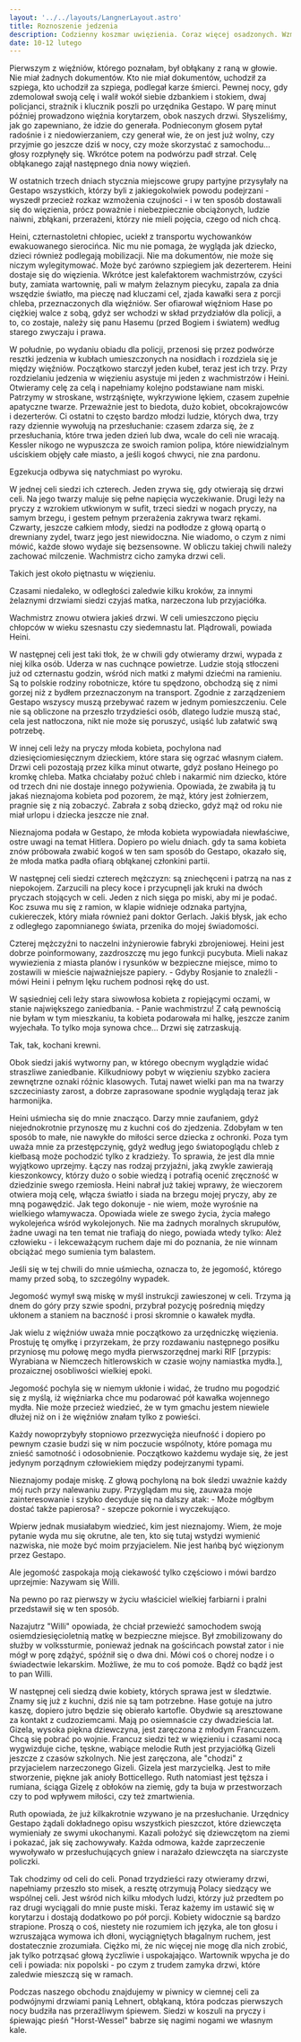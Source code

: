 ```yaml
---
layout: '../../layouts/LangnerLayout.astro'
title: Roznoszenie jedzenia
description: Codzienny koszmar uwięzienia. Coraz więcej osadzonych. Wzmaga się reżim twierdzy. Zaczynają się egzekucje. Maria jako osadzona właściwie od początku dostaje funkcję kalifaktorki - pomocnicy personelu więzienia, w tym wypadku oznacza to, że roznosi jedzenie. Poznaje wszystkich osadzonych. Kolejne kręgi piekła. A najgorsze dopiero nadchodzi.
date: 10-12 lutego
---
```


Pierwszym z więźniów, którego poznałam, był obłąkany z raną w głowie. Nie miał żadnych dokumentów. Kto nie miał dokumentów, uchodził za szpiega, kto uchodził za szpiega, podlegał karze śmierci. Pewnej nocy, gdy zdemolował swoją celę i walił wokół siebie dzbankiem i stokiem, dwaj policjanci, strażnik i klucznik poszli po urzędnika Gestapo. W parę minut później prowadzono więźnia korytarzem, obok naszych drzwi. Słyszeliśmy, jak go zapewniano, że idzie do generała. Podnieconym głosem pytał radośnie i z niedowierzaniem, czy generał wie, że on jest już wolny, czy przyjmie go jeszcze dziś w nocy, czy może skorzystać z samochodu... głosy rozpłynęły się. Wkrótce potem na podwórzu padł strzał. Celę obłąkanego zajął następnego dnia nowy więzień.

W ostatnich trzech dniach stycznia miejscowe grupy partyjne przysyłały na Gestapo wszystkich, którzy byli z jakiegokolwiek powodu podejrzani - wyszedł przecież rozkaz wzmożenia czujności - i w ten sposób dostawali się do więzienia, prócz poważnie i niebezpiecznie obciążonych, ludzie naiwni, zbłąkani, przerażeni, którzy nie mieli pojęcia, czego od nich chcą.

Heini, czternastoletni chłopiec, uciekł z transportu wychowanków ewakuowanego sierocińca. Nic mu nie pomaga, że wygląda jak dziecko, dzieci również podlegają mobilizacji. Nie ma dokumentów, nie może się niczym wylegitymować. Może być zarówno szpiegiem jak dezerterem. Heini dostaje się do więzienia. Wkrótce jest kalefaktorem wachmistrzów, czyści buty, zamiata wartownię, pali w małym żelaznym piecyku, zapala za dnia wszędzie światło, ma pieczę nad kluczami cel, zjada kawałki sera z porcji chleba, przeznaczonych dla więźniów. Ser ofiarował więźniom Hase po ciężkiej walce z sobą, gdyż ser wchodzi w skład przydziałów dla policji, a to, co zostaje, należy się panu Hasemu (przed Bogiem i światem) według starego zwyczaju i prawa.

W południe, po wydaniu obiadu dla policji, przenosi się przez podwórze resztki jedzenia w kubłach umieszczonych na nosidłach i rozdziela się je między więźniów. Początkowo starczył jeden kubeł, teraz jest ich trzy. Przy rozdzielaniu jedzenia w więzieniu asystuje mi jeden z wachmistrzów i Heini. Otwieramy celę za celą i napełniamy kolejno podstawiane nam miski. Patrzymy w stroskane, wstrząśnięte, wykrzywione lękiem, czasem zupełnie apatyczne twarze. Przeważnie jest to biedota, dużo kobiet, obcokrajowców i dezerterów. Ci ostatni to często bardzo młodzi ludzie, których dwa, trzy razy dziennie wywołują na przesłuchanie: czasem zdarza się, że z przesłuchania, które trwa jeden dzień lub dwa, wcale do celi nie wracają. Kessler nikogo ne wypuszcza ze swoich ramion polipa, które niewidzialnym uściskiem objęły całe miasto, a jeśli kogoś chwyci, nie zna pardonu.

Egzekucja odbywa się natychmiast po wyroku.

W jednej celi siedzi ich czterech. Jeden zrywa się, gdy otwierają się drzwi celi. Na jego twarzy maluje się pełne napięcia wyczekiwanie. Drugi leży na pryczy z wzrokiem utkwionym w sufit, trzeci siedzi w nogach pryczy, na samym brzegu, i gestem pełnym przerażenia zakrywa twarz rękami. Czwarty, jeszcze całkiem młody, siedzi na podłodze z głową opartą o drewniany zydel, twarz jego jest niewidoczna. Nie wiadomo, o czym z nimi mówić, każde słowo wydaje się bezsensowne. W obliczu takiej chwili należy zachować milczenie. Wachmistrz cicho zamyka drzwi celi.

Takich jest około piętnastu w więzieniu.

Czasami niedaleko, w odległości zaledwie kilku kroków, za innymi żelaznymi drzwiami siedzi czyjaś matka, narzeczona lub przyjaciółka.

Wachmistrz znowu otwiera jakieś drzwi. W celi umieszczono pięciu chłopców w wieku szesnastu czy siedemnastu lat. Plądrowali, powiada Heini.

W następnej celi jest taki tłok, że w chwili gdy otwieramy drzwi, wypada z niej kilka osób. Uderza w nas cuchnące powietrze. Ludzie stoją stłoczeni już od czternastu godzin, wśród nich matki z małymi dziećmi na ramieniu. Są to polskie rodziny robotnicze, które tu spędzono, obchodzą się z nimi gorzej niż z bydłem przeznaczonym na transport. Zgodnie z zarządzeniem Gestapo wszyscy muszą przebywać razem w jednym pomieszczeniu. Cele nie są obliczone na przeszło trzydzieści osób, dlatego ludzie muszą stać, cela jest natłoczona, nikt nie może się poruszyć, usiąść lub załatwić swą potrzebę.

W innej celi leży na pryczy młoda kobieta, pochylona nad dziesięciomiesięcznym dzieckiem, które stara się ogrzać własnym ciałem. Drzwi celi pozostają przez kilka minut otwarte, gdyż posłano Heinego po kromkę chleba. Matka chciałaby pożuć chleb i nakarmić nim dziecko, które od trzech dni nie dostaje innego pożywienia. Opowiada, że zwabiła ją tu jakaś nieznajoma kobieta pod pozorem, że mąż, który jest żołnierzem, pragnie się z nią zobaczyć. Zabrała z sobą dziecko, gdyż mąż od roku nie miał urlopu i dziecka jeszcze nie znał.

Nieznajoma podała w Gestapo, że młoda kobieta wypowiadała niewłaściwe, ostre uwagi na temat Hitlera. Dopiero po wielu dniach. gdy ta sama kobieta znów próbowała zwabić kogoś w ten sam sposób do Gestapo, okazało się, że młoda matka padła ofiarą obłąkanej członkini partii.

W następnej celi siedzi czterech mężczyzn: są zniechęceni i patrzą na nas z niepokojem. Zarzucili na plecy koce i przycupnęli jak kruki na dwóch pryczach stojących w celi. Jeden z nich sięga po miski, aby mi je podać. Koc zsuwa mu się z ramion, w klapie widnieje odznaka partyjna, cukiereczek, który miała również pani doktor Gerlach. Jakiś błysk, jak echo z odległego zapomnianego świata, przenika do mojej świadomości.

Czterej mężczyźni to naczelni inżynierowie fabryki zbrojeniowej. Heini jest dobrze poinformowany, zazdroszczę mu jego funkcji pucybuta. Mieli nakaz wywiezienia z miasta planów i rysunków w bezpieczne miejsce, mimo to zostawili w mieście najważniejsze papiery. - Gdyby Rosjanie to znaleźli - mówi Heini i pełnym lęku ruchem podnosi rękę do ust.

W sąsiedniej celi leży stara siwowłosa kobieta z ropiejącymi oczami, w stanie największego zaniedbania. - Panie wachmistrzu! Z całą pewnością nie byłam w tym mieszkaniu, ta kobieta podarowała mi halkę, jeszcze zanim wyjechała. To tylko moja synowa chce... Drzwi się zatrzaskują.

Tak, tak, kochani krewni.

Obok siedzi jakiś wytworny pan, w którego obecnym wyglądzie widać straszliwe zaniedbanie. Kilkudniowy pobyt w więzieniu szybko zaciera zewnętrzne oznaki różnic klasowych. Tutaj nawet wielki pan ma na twarzy szczeciniasty zarost, a dobrze zaprasowane spodnie wyglądają teraz jak harmonijka.

Heini uśmiecha się do mnie znacząco. Darzy mnie zaufaniem, gdyż niejednokrotnie przynoszę mu z kuchni coś do zjedzenia. Zdobyłam w ten sposób to małe, nie nawykłe do miłości serce dziecka z ochronki. Poza tym uważa mnie za przestępczynię, gdyż według jego światopoglądu chleb z kiełbasą może pochodzić tylko z kradzieży. To sprawia, że jest dla mnie wyjątkowo uprzejmy. Łączy nas rodzaj przyjaźni, jaką zwykle zawierają kieszonkowcy, którzy dużo o sobie wiedzą i potrafią ocenić zręczność w dziedzinie swego rzemiosła. Heini nabrał już takiej wprawy, że wieczorem otwiera moją celę, włącza światło i siada na brzegu mojej pryczy, aby ze mną pogawędzić. Jak tego dokonuje - nie wiem, może wyrośnie na wielkiego włamywacza. Opowiada wiele ze swego życia, życia małego wykolejeńca wśród wykolejonych. Nie ma żadnych moralnych skrupułów, żadne uwagi na ten temat nie trafiają do niego, powiada wtedy tylko: Ależ człowieku - i lekceważącym ruchem daje mi do poznania, że nie winnam obciążać mego sumienia tym balastem.

Jeśli się w tej chwili do mnie uśmiecha, oznacza to, że jegomość, którego mamy przed sobą, to szczególny wypadek.

Jegomość wymył swą miskę w myśl instrukcji zawieszonej w celi. Trzyma ją dnem do góry przy szwie spodni, przybrał pozycję pośrednią między ukłonem a staniem na baczność i prosi skromnie o kawałek mydła.

Jak wielu z więźniów uważa mnie początkowo za urzędniczkę więzienia. Prostuję tę omyłkę i przyrzekam, że przy rozdawaniu następnego posiłku przyniosę mu połowę mego mydła pierwszorzędnej marki RIF [przypis: Wyrabiana w Niemczech hitlerowskich w czasie wojny namiastka mydła.], prozaicznej osobliwości wielkiej epoki.

Jegomość pochyla się w niemym ukłonie i widać, że trudno mu pogodzić się z myślą, iż więźniarka chce mu podarować pół kawałka wojennego mydła. Nie może przecież wiedzieć, że w tym gmachu jestem niewiele dłużej niż on i że więźniów znałam tylko z powieści.

Każdy nowoprzybyły stopniowo przezwycięża nieufność i dopiero po pewnym czasie budzi się w nim poczucie wspólnoty, które pomaga mu znieść samotność i odosobnienie. Początkowo każdemu wydaje się, że jest jedynym porządnym człowiekiem między podejrzanymi typami.

Nieznajomy podaje miskę. Z głową pochyloną na bok śledzi uważnie każdy mój ruch przy nalewaniu zupy. Przyglądam mu się, zauważa moje zainteresowanie i szybko decyduje się na dalszy atak: - Może mógłbym dostać także papierosa? - szepcze pokornie i wyczekująco.

Wpierw jednak musiałabym wiedzieć, kim jest nieznajomy. Wiem, że moje pytanie wyda mu się okrutne, ale ten, kto się tutaj wstydzi wymienić nazwiska, nie może być moim przyjacielem. Nie jest hańbą być więzionym przez Gestapo.

Ale jegomość zaspokaja moją ciekawość tylko częściowo i mówi bardzo uprzejmie: Nazywam się Willi.

Na pewno po raz pierwszy w życiu właściciel wielkiej farbiarni i pralni przedstawił się w ten sposób.

Nazajutrz "Willi" opowiada, że chciał przewieźć samochodem swoją osiemdziesięcioletnią matkę w bezpieczne miejsce. Był zmobilizowany do służby w volkssturmie, ponieważ jednak na gościńcach powstał zator i nie mógł w porę zdążyć, spóźnił się o dwa dni. Mówi coś o chorej nodze i o świadectwie lekarskim. Możliwe, że mu to coś pomoże. Bądź co bądź jest to pan Willi.

W następnej celi siedzą dwie kobiety, których sprawa jest w śledztwie. Znamy się już z kuchni, dziś nie są tam potrzebne. Hase gotuje na jutro kaszę, dopiero jutro będzie się obierało kartofle. Obydwie są aresztowane za kontakt z cudzoziemcami. Mają po osiemnaście czy dwadzieścia lat. Gizela, wysoka piękna dziewczyna, jest zaręczona z młodym Francuzem. Chcą się pobrać po wojnie. Francuz siedzi też w więzieniu i czasami nocą wygwizduje ciche, tęskne, wabiące melodie Ruth jest przyjaciółką Gizeli jeszcze z czasów szkolnych. Nie jest zaręczona, ale "chodzi" z przyjacielem narzeczonego Gizeli. Gizela jest marzycielką. Jest to miłe stworzenie, piękne jak anioły Botticellego. Ruth natomiast jest tęższa i rumiana, ściąga Gizelę z obłoków na ziemię, gdy ta buja w przestworzach czy to pod wpływem miłości, czy też zmartwienia.

Ruth opowiada, że już kilkakrotnie wzywano je na przesłuchanie. Urzędnicy Gestapo żądali dokładnego opisu wszystkich pieszczot, które dziewczęta wymieniały ze swymi ukochanymi. Kazali położyć się dziewczętom na ziemi i pokazać, jak się zachowywały. Każda odmowa, każde zaprzeczenie wywoływało w przesłuchujących gniew i narażało dziewczęta na siarczyste policzki.

Tak chodzimy od celi do celi. Ponad trzydzieści razy otwieramy drzwi, napełniamy przeszło sto misek, a resztę otrzymują Polacy siedzący we wspólnej celi. Jest wśród nich kilku młodych ludzi, którzy już przedtem po raz drugi wyciągali do mnie puste miski. Teraz każemy im ustawić się w korytarzu i dostają dodatkowo po pół porcji. Kobiety widocznie są bardzo strapione. Proszą o coś, niestety nie rozumiem ich języka, ale ton głosu i wzruszająca wymowa ich dłoni, wyciągniętych błagalnym ruchem, jest dostatecznie zrozumiała. Ciężko mi, że nic więcej nie mogę dla nich zrobić, jak tylko potrząsać głową życzliwie i uspokajająco. Wartownik wpycha je do celi i powiada: nix popolski - po czym z trudem zamyka drzwi, które zaledwie mieszczą się w ramach.

Podczas naszego obchodu znajdujemy w piwnicy w ciemnej celi za podwójnymi drzwiami panią Lehnert, obłąkaną, która podczas pierwszych nocy budziła nas przeraźliwym śpiewem. Siedzi w koszuli na pryczy i śpiewając pieśń "Horst-Wessel" babrze się nagimi nogami we własnym kale.
